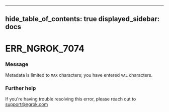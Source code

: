 

---
hide_table_of_contents: true
displayed_sidebar: docs
---


# ERR_NGROK_7074

### Message
Metadata is limited to `MAX` characters; you have entered `VAL` characters.

<ErrorDetails error="err_ngrok_7074" />



### Further help
If you're having trouble resolving this error, please reach out to [support@ngrok.com](mailto:support@ngrok.com?subject=Help%20with%20ERR_NGROK_7074)

